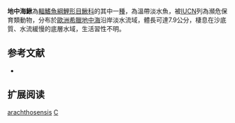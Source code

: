 {{Speciesbox 
| taxon = Cobitis arachthosensis
| status = NE
| status_system = IUCN3.1
| authority = [[Economidis|Economidis]] & [[Nalbant|Nalbant]], 1996
| synonyms = 
}}
'''地中海鰍'''為[[輻鰭魚綱|輻鰭魚綱]][[鯉形目|鯉形目]][[鰍科|鰍科]]的其中一[[種|種]]，為溫帶淡水魚，被[[IUCN|IUCN]]列為瀕危保育類動物，分布於[[歐洲|歐洲]][[希臘|希臘]][[地中海|地中海]]沿岸淡水流域，體長可達7.9公分，棲息在沙底質、水流緩慢的底層水域，生活習性不明。

== 参考文献 ==
{{refbegin}}
*{{FishBase_species|genus=Cobitis|species=arachthosensis|year=2014|month=2}}
{{refend}}

== 扩展阅读 ==
{{refbegin}}
{{wikispecies-inline|Cobitis arachthosensis|地中海鰍}}
{{refend}}
{{Taxonbar|from=Q3316407}}

[[Category:花鳅属|arachthosensis]]
[[Category:1996年描述的鱼类|C]]

{{魚類小作品}}